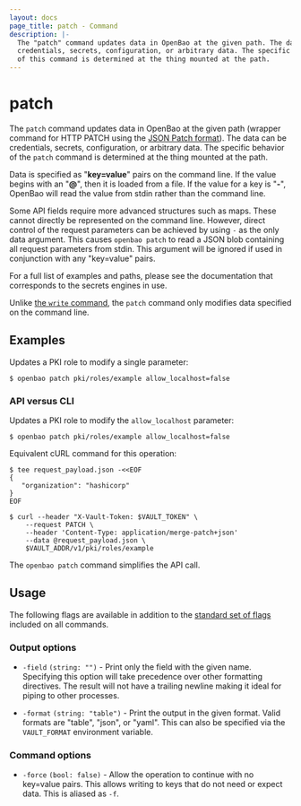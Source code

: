 ```yaml
---
layout: docs
page_title: patch - Command
description: |-
  The "patch" command updates data in OpenBao at the given path. The data can be
  credentials, secrets, configuration, or arbitrary data. The specific behavior
  of this command is determined at the thing mounted at the path.
---
```


# patch

The `patch` command updates data in OpenBao at the given path (wrapper command for
HTTP PATCH using the [JSON Patch format](https://datatracker.ietf.org/doc/html/rfc6902)).
The data can be credentials, secrets, configuration, or arbitrary data. The specific
behavior of the `patch` command is determined at the thing mounted at the path.

Data is specified as "**key=value**" pairs on the command line. If the value begins
with an "**@**", then it is loaded from a file. If the value for a key is "**-**", OpenBao
will read the value from stdin rather than the command line.

Some API fields require more advanced structures such as maps. These cannot
directly be represented on the command line. However, direct control of the
request parameters can be achieved by using `-` as the only data argument.
This causes `openbao patch` to read a JSON blob containing all request parameters
from stdin. This argument will be ignored if used in conjunction with any
"key=value" pairs.

For a full list of examples and paths, please see the documentation that
corresponds to the secrets engines in use.

Unlike [the `write` command](/vault/docs/commands/write), the `patch` command only
modifies data specified on the command line.

## Examples

Updates a PKI role to modify a single parameter:

```shell-session
$ openbao patch pki/roles/example allow_localhost=false
```

### API versus CLI

Updates a PKI role to modify the `allow_localhost` parameter:

```shell-session
$ openbao patch pki/roles/example allow_localhost=false
```

Equivalent cURL command for this operation:

```shell-session
$ tee request_payload.json -<<EOF
{
   "organization": "hashicorp"
}
EOF

$ curl --header "X-Vault-Token: $VAULT_TOKEN" \
    --request PATCH \
    --header 'Content-Type: application/merge-patch+json'
    --data @request_payload.json \
    $VAULT_ADDR/v1/pki/roles/example
```

The `openbao patch` command simplifies the API call.

## Usage

The following flags are available in addition to the [standard set of
flags](/vault/docs/commands) included on all commands.

### Output options

- `-field` `(string: "")` - Print only the field with the given name. Specifying
  this option will take precedence over other formatting directives. The result
  will not have a trailing newline making it ideal for piping to other processes.

- `-format` `(string: "table")` - Print the output in the given format. Valid
  formats are "table", "json", or "yaml". This can also be specified via the
  `VAULT_FORMAT` environment variable.

### Command options

- `-force` `(bool: false)` - Allow the operation to continue with no key=value
  pairs. This allows writing to keys that do not need or expect data. This is
  aliased as `-f`.
